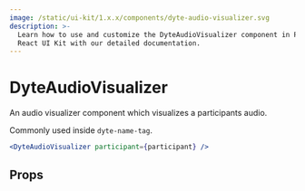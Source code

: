 ```yaml
---
image: /static/ui-kit/1.x.x/components/dyte-audio-visualizer.svg
description: >-
  Learn how to use and customize the DyteAudioVisualizer component in ProductDB's
  React UI Kit with our detailed documentation.
---
```


# DyteAudioVisualizer

An audio visualizer component which visualizes a participants audio.

Commonly used inside `dyte-name-tag`.

```jsx live
<DyteAudioVisualizer participant={participant} />
```

## Props

<PropsTable of="dyte-audio-visualizer" />

<head>
  <title>React UI Kit DyteAudioVisualizer</title>
</head>
